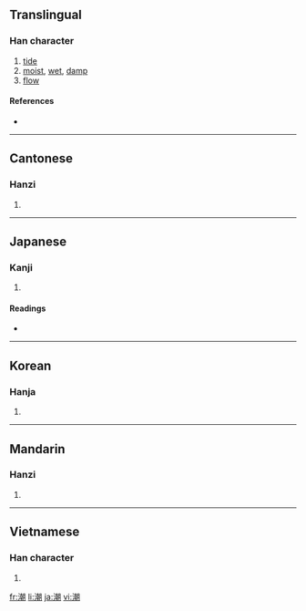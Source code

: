 ==Translingual==

===Han character===
{{Han char|rn=85|rad=水|as=12|sn=15|four=3712<sub>0</sub>|canj=水十十月 (EJJB)|ids=⿰[[氵]][[朝]]}}

# [[tide]]
# [[moist]], [[wet]], [[damp]]
# [[flow]]

====References====
* {{Han ref|kx=0650.190|dkj=18277|dj=1060.180|hdz=31737.050|uh=6F6E|ud=28526|bh=BCE9|bd=48361}}

----

==Cantonese==

===Hanzi===
{{yue-hanzi|jyut=ciu4|y=chiu4}}

# {{defn|Cantonese}}

----

==Japanese==

===Kanji===
{{ja-kanji|grade=6|rs=水12}}

# {{defn|Japanese}}

====Readings====
* {{ja-readings|on=[[ちょう]] (chō)|kun=[[しお]] (shio), [[うしお]] (ushio)}}

----

==Korean==

===Hanja===
{{ko-hanja|hangeul=[[조]]|eumhun=|rv=jo|mr=cho|y=co}}

# {{defn|Korean}}

----

==Mandarin==

===Hanzi===
{{cmn-hanzi|pin=[[cháo]] ([[chao2]]), [[yín]] ([[yin2]])|wg=ch'ao<sup>2</sup>, yin<sup>2</sup>}}

# {{defn|Mandarin}}

----

==Vietnamese==

===Han character===
{{vi-hantu|triều}}

# {{defn|Vietnamese}}

[[fr:潮]]
[[li:潮]]
[[ja:潮]]
[[vi:潮]]
